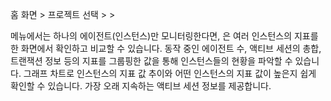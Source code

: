 홈 화면 &gt; 프로젝트 선택 &gt; <Cmdname sid="side_dashboard" className="uitext" /> &gt; <Cmdname sid="side_multiInstance" className="uitext" />

<Link to="instance-monitoring"><Cmdname sid="side_dbMonitoring" className="uitext" /></Link> 메뉴에서는 하나의 에이전트(인스턴스)만 모니터링한다면, <Cmdname sid="side_multiInstance" className="uitext" />은 여러 인스턴스의 지표를 한 화면에서 확인하고 비교할 수 있습니다. 동작 중인 에이전트 수, 액티브 세션의 총합, 트랜잭션 정보 등의 지표를 그룹핑한 값을 통해 인스턴스들의 현황을 파악할 수 있습니다. 그래프 차트로 인스턴스의 지표 값 추이와 어떤 인스턴스의 지표 값이 높은지 쉽게 확인할 수 있습니다. 가장 오래 지속하는 액티브 세션 정보를 제공합니다.